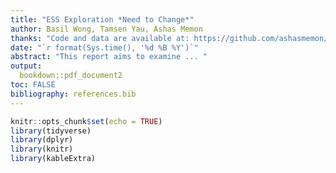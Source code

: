 ```yaml
---
title: "ESS Exploration *Need to Change*"
author: Basil Wong, Tamsen Yau, Ashas Memon
thanks: "Code and data are available at: https://github.com/ashasmemon/ESSExploration"
date: "`r format(Sys.time(), '%d %B %Y')`"
abstract: "This report aims to examine ... "
output:
  bookdown::pdf_document2
toc: FALSE
bibliography: references.bib
---
```


```r
knitr::opts_chunk$set(echo = TRUE)
library(tidyverse)
library(dplyr)
library(knitr)
library(kableExtra)
```